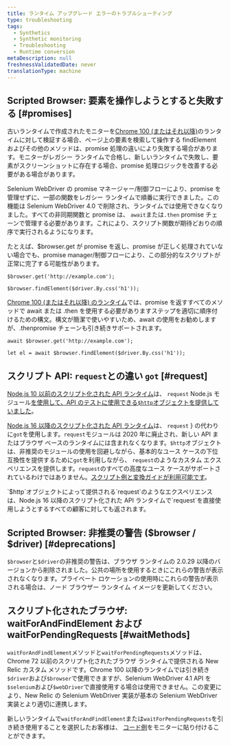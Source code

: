 ```yaml
---
title: ランタイム アップグレード エラーのトラブルシューティング
type: troubleshooting
tags:
  - Synthetics
  - Synthetic monitoring
  - Troubleshooting
  - Runtime conversion
metaDescription: null
freshnessValidatedDate: never
translationType: machine
---
```


## Scripted Browser: 要素を操作しようとすると失敗する [#promises]

古いランタイムで作成されたモニターを[Chrome 100 (またはそれ以降)](/docs/synthetics/synthetic-monitoring/scripting-monitors/synthetic-scripted-browser-reference-monitor-versions-chrome-100)のランタイムに対して検証する場合、ページ上の要素を検索して操作する findElement およびその他のメソッドは、promise 処理の違いにより失敗する場合があります。モニターがレガシー ランタイムで合格し、新しいランタイムで失敗し、要素がスクリーンショットに存在する場合、promise 処理ロジックを改善する必要がある場合があります。

Selenium WebDriver の promise マネージャー/制御フローにより、promise を管理せずに、一部の関数をレガシー ランタイムで順番に実行できました。この機能は Selenium WebDriver 4.0 で削除され、ランタイムでは使用できなくなりました。すべての非同期関数と promise は、 `await`または`.then` promise チェーンで管理する必要があります。これにより、スクリプト関数が期待どおりの順序で実行されるようになります。

たとえば、$browser.get が promise を返し、promise が正しく処理されていない場合でも、promise manager/制御フローにより、この部分的なスクリプトが正常に完了する可能性があります。

```
$browser.get('http://example.com');

$browser.findElement($driver.By.css('h1'));
```

[Chrome 100 (またはそれ以降) のランタイム](/docs/synthetics/synthetic-monitoring/scripting-monitors/synthetic-scripted-browser-reference-monitor-versions-chrome-100)では、promise を返すすべてのメソッドで await または .then を使用する必要がありますステップを適切に順序付けるための構文。構文が簡潔で使いやすいため、await の使用をお勧めしますが、.thenpromise チェーンも引き続きサポートされます。

```
await $browser.get('http://example.com');

let el = await $browser.findElement($driver.By.css('h1'));
```

## スクリプト API: `request`との違い `got` [#request]

[Node.js 10 以前のスクリプト化された API ランタイム](/docs/synthetics/synthetic-monitoring/using-monitors/manage-monitor-runtimes/#dependencies)は、 `request` Node.js モジュール[を使用して、API のテストに使用できる`$http`オブジェクトを提供していました](/docs/synthetics/synthetic-monitoring/scripting-monitors/write-synthetic-api-tests-legacy/)。

[Node.js 16 以降のスクリプト化された API ランタイム](/docs/synthetics/synthetic-monitoring/using-monitors/manage-monitor-runtimes/#apidependencies)は、 `request` } の代わりに`got`を使用します。`request`モジュールは 2020 年に廃止され、新しい API またはブラウザ ベースのランタイムには含まれなくなります。`$http`オブジェクトは、非推奨のモジュールの使用を回避しながら、基本的なユース ケースの下位互換性を提供するために`got`を利用しながら、 `request`のようなカスタム エクスペリエンスを提供します。`request`のすべての高度なユース ケースがサポートされているわけではありません。[スクリプト例と変換ガイドが利用可能です](/docs/synthetics/synthetic-monitoring/scripting-monitors/write-synthetic-api-tests/)。

<Callout variant="tip">
  `$http`オブジェクトによって提供される`request`のようなエクスペリエンスは、Node.js 16 以降のスクリプト化された API ランタイムで`request`を直接使用しようとするすべての顧客に対しても返されます。
</Callout>

## Scripted Browser: 非推奨の警告 ($browser / $driver) [#deprecations]

`$browser`と`$driver`の非推奨の警告は、ブラウザ ランタイムの 2.0.29 以降のバージョンから削除されました。公共の場所を使用するときにこれらの警告が表示されなくなります。プライベート ロケーションの使用時にこれらの警告が表示される場合は、ノード ブラウザー ランタイム イメージを更新してください。

## スクリプト化されたブラウザ: waitForAndFindElement および waitForPendingRequests [#waitMethods]

`waitForAndFindElement`メソッドと`waitForPendingRequests`メソッドは、Chrome 72 以前のスクリプト化されたブラウザ ランタイムで提供される New Relic カスタム メソッドです。Chrome 100 以降のランタイムでは引き続き`$driver`および`$browser`で使用できますが、Selenium WebDriver 4.1 API を`$selenium`および`$webDriver`で直接使用する場合は使用できません。この変更により、New Relic の Selenium WebDriver 実装が基本の Selenium WebDriver 実装とより適切に連携します。

新しいランタイムで`waitForAndFindElement`または`waitForPendingRequests`を引き続き使用することを選択したお客様は、 [コード例](/docs/synthetics/synthetic-monitoring/scripting-monitors/synthetic-scripted-browser-reference-monitor-versions-chrome-100/#waitForAndFindElement)をモニターに貼り付けることができます。